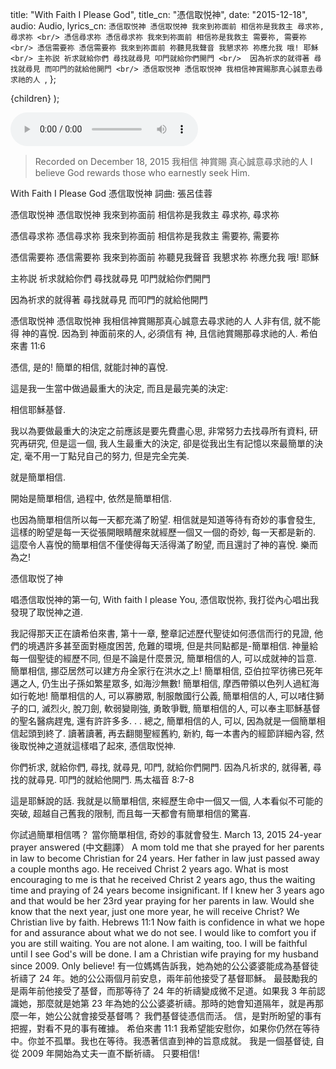 
  title: "​With Faith I Please God",
  title_cn: "憑信取悦神",
  date: "2015-12-18",
  audio: Audio,
  lyrics_cn: `憑信取悦神
憑信取悦神
我來到祢面前
相信祢是我救主
尋求祢, 尋求祢
<br/>
憑信尋求祢
憑信尋求祢
我來到祢面前
相信祢是我救主
需要祢, 需要祢
<br/>
憑信需要祢
憑信需要祢
我來到祢面前
祢聽見我聲音
我懇求祢
祢應允我
哦! 耶穌
<br/>
主祢説
祈求就給你們
尋找就尋見
叩門就給你們開門
<br/> 
因為祈求的就得著
尋找就尋見
而叩門的就給他開門
 <br/>
憑信取悦神
憑信取悦神
我相信神賞賜那真心誠意去尋求祂的人
`,
};

  <MDXWrapper meta={meta}>{children}</MDXWrapper>
);

<audio controls src={Audio}></audio>

> Recorded on December 18, 2015
> 我相信
> 神賞賜
> 真心誠意尋求祂的人
> I believe
> God rewards
> those who earnestly seek Him.

With Faith I Please God
憑信取悦神
詞曲: 張呂佳蓉

憑信取悦神
憑信取悦神
我來到祢面前
相信祢是我救主
尋求祢, 尋求祢

憑信尋求祢
憑信尋求祢
我來到祢面前
相信祢是我救主
需要祢, 需要祢

憑信需要祢
憑信需要祢
我來到祢面前
祢聽見我聲音
我懇求祢
祢應允我
哦! 耶穌

主祢説
祈求就給你們
尋找就尋見
叩門就給你們開門

因為祈求的就得著
尋找就尋見
而叩門的就給他開門

憑信取悦神
憑信取悦神
我相信神賞賜那真心誠意去尋求祂的人
人非有信, 就不能得 神的喜悅. 因為到 神面前來的人, 必須信有 神, 且信祂賞賜那尋求祂的人. 希伯來書 11:6

憑信, 是的! 簡單的相信, 就能討神的喜悅.

這是我一生當中做過最重大的決定, 而且是最完美的決定:

相信耶穌基督.

我以為要做最重大的決定之前應該是要先費盡心思, 非常努力去找尋所有資料, 研究再研究, 但是這一個, 我人生最重大的決定, 卻是從我出生有記憶以來最簡單的決定, 毫不用一丁點兒自己的努力, 但是完全完美.

就是簡單相信.

開始是簡單相信, 過程中, 依然是簡單相信.

也因為簡單相信所以每一天都充滿了盼望.
相信就是知道等待有奇妙的事會發生, 這樣的盼望是每一天從張開眼睛醒來就經歷一個又一個的奇妙, 每一天都是新的. 這麼令人喜悅的簡單相信不僅使得每天活得滿了盼望, 而且還討了神的喜悅. 樂而為之!

憑信取悦了神

唱憑信取悦神的第一句, With faith I please You, 憑信取悦祢, 我打從內心唱出我發現了取悦神之道.

我記得那天正在讀希伯來書, 第十一章, 整章記述歷代聖徒如何憑信而行的見證, 他們的境遇許多甚至面對極度困苦, 危難的環境, 但是共同點都是-簡單相信. 神量給每一個聖徒的經歷不同, 但是不論是什麼景況, 簡單相信的人, 可以成就神的旨意. 簡單相信, 挪亞居然可以建方舟全家行在洪水之上! 簡單相信, 亞伯拉罕彷彿已死年邁之人, 仍生出子孫如繁星眾多, 如海沙無數! 簡單相信, 摩西帶領以色列人過紅海如行乾地! 簡單相信的人, 可以寡勝眾, 制服敵國行公義, 簡單相信的人, 可以啫住獅子的口, 滅烈火, 脫刀劍, 軟弱變剛強, 勇敢爭戰, 簡單相信的人, 可以奉主耶穌基督的聖名醫病趕鬼, 還有許許多多. . . 總之, 簡單相信的人, 可以, 因為就是一個簡單相信起頭到終了. 讀著讀著, 再去翻閱聖經舊約, 新約, 每一本書內的經節詳細內容, 然後取悦神之道就這樣唱了起來, 憑信取悦神.

你們祈求, 就給你們, 尋找, 就尋見, 叩門, 就給你們開門.
因為凡祈求的, 就得著, 尋找的就尋見. 叩門的就給他開門.
馬太福音 8:7-8

這是耶穌說的話. 我就是以簡單相信, 來經歷生命中一個又一個, 人本看似不可能的突破, 超越自己舊我的限制, 而且每一天都會有簡單相信的驚喜.

你試過簡單相信嗎？
當你簡單相信, 奇妙的事就會發生.
March 13, 2015
24-year prayer answered (中文翻譯）
A mom told me that she prayed for her parents in law to become Christian for 24 years. Her father in law just passed away a couple months ago. He received Christ 2 years ago.
What is most encouraging to me is that he received Christ 2 years ago, thus the waiting time and praying of 24 years become insignificant. If I knew her 3 years ago and that would be her 23rd year praying for her parents in law. Would she know that the next year, just one more year, he will receive Christ?
We Christian live by faith.
Hebrews 11:1
Now faith is confidence in what we hope for and assurance about what we do not see.
I would like to comfort you if you are still waiting. You are not alone. I am waiting, too. I will be faithful until I see God's will be done.
I am a Christian wife praying for my husband since 2009.
Only believe!
有一位媽媽告訴我，她為她的公公婆婆能成為基督徒祈禱了 24 年。她的公公兩個月前安息，兩年前他接受了基督耶穌。
最鼓勵我的是兩年前他接受了基督，而那等待了 24 年的祈禱變成微不足道。如果我 3 年前認識她，那麼就是她第 23 年為她的公公婆婆祈禱。那時的她會知道隔年，就是再那麼一年，她公公就會接受基督嗎？
我們基督徒憑信而活。
信，是對所盼望的事有把握，對看不見的事有確據。
希伯來書 11:1
我希望能安慰你，如果你仍然在等待中。你並不孤單。我也在等待。我憑著信直到神的旨意成就。
我是一個基督徒, 自從 2009 年開始為丈夫一直不斷祈禱。
只要相信!
